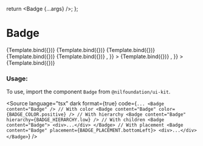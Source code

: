 
<Meta title="Data display/Badge" component={Badge} />

  return <Badge {...args} />;
};


# Badge

<Canvas isColumn>
  <Story name="Accent" args={{ content, color: BADGE_COLOR.accent }}>
    {Template.bind({})}
  </Story>
  <Story name="Positive" args={{ content, color: BADGE_COLOR.positive }}>
    {Template.bind({})}
  </Story>
  <Story name="Warning" args={{ content, color: BADGE_COLOR.warning }}>
    {Template.bind({})}
  </Story>
  <Story name="Negative" args={{ content, color: BADGE_COLOR.negative }}>
    {Template.bind({})}
  </Story>
  <Story name="Hierarchy Low" args={{ content, hierarchy: BADGE_HIERARCHY.low }}>
    {Template.bind({})}
  </Story>
  <Story
    name="With Children"
    args={{
      content,
      children: <Skeleton animation width="180px" height="120px" />,
    }}
  >
    {Template.bind({})}
  </Story>
  <Story
    name="With Placement"
    args={{
      content,
      placement: BADGE_PLACEMENT.bottomLeft,
      children: <Skeleton animation width="180px" height="120px" />,
    }}
  >
    {Template.bind({})}
  </Story>
</Canvas>

<ArgsTable of={Badge} />

### Usage:

To use, import the component `Badge` from `@nilfoundation/ui-kit`.

<Source
  language="tsx"
  dark
  format={true}
  code={`
        ...
         <Badge content="Badge" />
        // With color
         <Badge content="Badge" color={BADGE_COLOR.positive} />
        // With hierarchy
        <Badge content="Badge" hierarchy={BADGE_HIERARCHY.low} />
        // With children
        <Badge content="Badge">
            <div>...</div>
        </Badge>
        // With placement
        <Badge content="Badge" placement={BADGE_PLACEMENT.bottomLeft}>
            <div>...</div>
        </Badge>
  `}
/>
